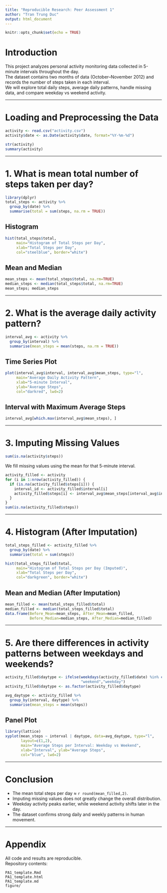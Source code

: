 ```yaml
---
title: "Reproducible Research: Peer Assessment 1"
author: "Tran Trung Duc"
output: html_document
---
```


```r
knitr::opts_chunk$set(echo = TRUE)
```

# Introduction

This project analyzes personal activity monitoring data collected in 5-minute intervals throughout the day.  
The dataset contains two months of data (October–November 2012) and records the number of steps taken in each interval.  
We will explore total daily steps, average daily patterns, handle missing data, and compare weekday vs weekend activity.

---

# Loading and Preprocessing the Data
```r
activity <- read.csv("activity.csv")
activity$date <- as.Date(activity$date, format="%Y-%m-%d")

str(activity)
summary(activity)
```

---

# 1. What is mean total number of steps taken per day?
```r
library(dplyr)
total_steps <- activity %>%
  group_by(date) %>%
  summarise(total = sum(steps, na.rm = TRUE))
```

## Histogram
```r
hist(total_steps$total,
     main="Histogram of Total Steps per Day",
     xlab="Total Steps per Day",
     col="steelblue", border="white")
```

## Mean and Median
```r
mean_steps <- mean(total_steps$total, na.rm=TRUE)
median_steps <- median(total_steps$total, na.rm=TRUE)
mean_steps; median_steps
```

---

# 2. What is the average daily activity pattern?
```r
interval_avg <- activity %>%
  group_by(interval) %>%
  summarise(mean_steps = mean(steps, na.rm = TRUE))
```

## Time Series Plot
```r
plot(interval_avg$interval, interval_avg$mean_steps, type="l",
     main="Average Daily Activity Pattern",
     xlab="5-minute Interval",
     ylab="Average Steps",
     col="darkred", lwd=2)
```

## Interval with Maximum Average Steps
```r
interval_avg[which.max(interval_avg$mean_steps), ]
```

---

# 3. Imputing Missing Values
```r
sum(is.na(activity$steps))
```

We fill missing values using the mean for that 5-minute interval.

```r
activity_filled <- activity
for (i in 1:nrow(activity_filled)) {
  if (is.na(activity_filled$steps[i])) {
    interval_id <- activity_filled$interval[i]
    activity_filled$steps[i] <- interval_avg$mean_steps[interval_avg$interval == interval_id]
  }
}
sum(is.na(activity_filled$steps))
```

---

# 4. Histogram (After Imputation)
```r
total_steps_filled <- activity_filled %>%
  group_by(date) %>%
  summarise(total = sum(steps))

hist(total_steps_filled$total,
     main="Histogram of Total Steps per Day (Imputed)",
     xlab="Total Steps per Day",
     col="darkgreen", border="white")
```

## Mean and Median (After Imputation)
```r
mean_filled <- mean(total_steps_filled$total)
median_filled <- median(total_steps_filled$total)
data.frame(Before_Mean=mean_steps, After_Mean=mean_filled,
           Before_Median=median_steps, After_Median=median_filled)
```

---

# 5. Are there differences in activity patterns between weekdays and weekends?
```r
activity_filled$daytype <- ifelse(weekdays(activity_filled$date) %in% c("Saturday","Sunday"),
                                  "weekend","weekday")
activity_filled$daytype <- as.factor(activity_filled$daytype)

avg_daytype <- activity_filled %>%
  group_by(interval, daytype) %>%
  summarise(mean_steps = mean(steps))
```

## Panel Plot
```r
library(lattice)
xyplot(mean_steps ~ interval | daytype, data=avg_daytype, type="l",
       layout=c(1,2),
       main="Average Steps per Interval: Weekday vs Weekend",
       xlab="Interval", ylab="Average Steps",
       col="blue", lwd=2)
```

---

# Conclusion
- The mean total steps per day ≈ `r round(mean_filled,2)`.  
- Imputing missing values does not greatly change the overall distribution.  
- Weekday activity peaks earlier, while weekend activity shifts later in the day.  
- The dataset confirms strong daily and weekly patterns in human movement.

---

# Appendix
All code and results are reproducible.  
Repository contents:
```
PA1_template.Rmd
PA1_template.html
PA1_template.md
figure/
```
